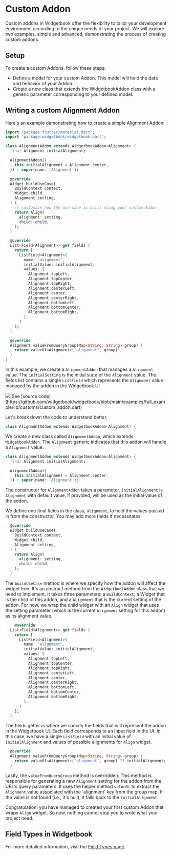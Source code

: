 # Custom Addon

Custom addons in Widgetbook offer the flexibility to tailor your development environment
according to the unique needs of your project. We will explore two examples, simple and
advanced, demonstrating the process of creating custom addons.

## Setup

To create a custom Addons, follow these steps:

- Define a model for your custom Addon. This model will hold the data and behavior of your
  Addon.
- Create a new class that extends the WidgetbookAddon class with a generic parameter
  corresponding to your defined model.

## Writing a custom Alignment Addon

Here's an example demonstrating how to create a simple Alignment Addon:

```dart
import 'package:flutter/material.dart';
import 'package:widgetbook/widgetbook.dart';

class AlignmentAddon extends WidgetbookAddon<Alignment> {
  final Alignment initialAlignment;

  AlignmentAddon({
    this.initialAlignment = Alignment.center,
  }) : super(name: 'Alignment');

  @override
  Widget buildUseCase(
    BuildContext context,
    Widget child,
    Alignment setting,
  ) {
    // customize how the use case is built using your custom Addon
    return Align(
      alignment: setting,
      child: child,
    );
  }

  @override
  List<Field<Alignment>> get fields {
    return [
      ListField<Alignment>(
        name: 'alignment',
        initialValue: initialAlignment,
        values: [
          Alignment.topLeft,
          Alignment.topCenter,
          Alignment.topRight,
          Alignment.centerLeft,
          Alignment.center,
          Alignment.centerRight,
          Alignment.bottomLeft,
          Alignment.bottomCenter,
          Alignment.bottomRight,
        ],
      )
    ];
  }

  @override
  Alignment valueFromQueryGroup(Map<String, String> group) {
    return valueOf<Alignment>('alignment', group)!;
  }
}
```

In this example, we create a `AlignmentAddon` that manages a `Alignment` value. The
`initialSetting` is the initial state of the `Alignment` value. The fields list contains a
single `ListField` which represents the `Alignment` value managed by the addon in the
Widgetbook UI

<Image src="/assets/addons/custom-addon.png" zoom />

<Info>
  See [source
  code](https://github.com/widgetbook/widgetbook/blob/main/examples/full_example/lib/customs/custom_addon.dart)
</Info>

Let's break down the code to understand better.

```dart
class AlignmentAddon extends WidgetbookAddon<Alignment> {
```

We create a new class called `AlignmentAddon`, which extends `WidgetbookAddon`. The
`Alignment` generic indicates that this addon will handle a `Alignment` value.

```dart
class AlignmentAddon extends WidgetbookAddon<Alignment> {
  final Alignment initialAlignment;

  AlignmentAddon({
    this.initialAlignment = Alignment.center,
  }) : super(name: 'Alignment');
```

The constructor for `AlignmentAddon` takes a parameter. `initialAlignment` is `Alignment`
with default value, if provided, will be used as the initial value of the addon.

We define one final fields in the class, `alignment`, to hold the values passed in from
the constructor. You may add more fields if necessitates.

```dart
  @override
  Widget buildUseCase(
    BuildContext context,
    Widget child,
    Alignment setting,
  ) {
    return Align(
      alignment: setting,
      child: child,
    );
  }
```

The `buildUseCase` method is where we specify how the addon will affect the widget tree.
It's an abstract method from the `WidgetbookAddon` class that we need to implement. It
takes three parameters: a `BuildContext`, a Widget that is the child of this addon, and a
`Alignment` that is the current setting of the addon. For now, we wrap the child widget
with an `Align` widget that uses the setting parameter (which is the current `Alignment`
setting for this addon) as its alignment value.

```dart
    @override
  List<Field<Alignment>> get fields {
    return [
      ListField<Alignment>(
        name: 'alignment',
        initialValue: initialAlignment,
        values: [
          Alignment.topLeft,
          Alignment.topCenter,
          Alignment.topRight,
          Alignment.centerLeft,
          Alignment.center,
          Alignment.centerRight,
          Alignment.bottomLeft,
          Alignment.bottomCenter,
          Alignment.bottomRight,
        ],
      )
    ];
  }

```

The fields getter is where we specify the fields that will represent the addon in the
Widgetbook UI. Each field corresponds to an input field in the UI. In this case, we have a
single `ListField` with an initial value of `initialAlignment` and values of possible
alignments for `Align` widget.

```dart
  @override
  Alignment valueFromQueryGroup(Map<String, String> group) {
    return valueOf<Alignment>('alignment', group) ?? initialAlignment;
  }
```

Lastly, the `valueFromQueryGroup` method is overridden. This method is responsible for
generating a new `Alignment` setting for the addon from the URL's query parameters. It
uses the helper method `valueOf` to extract the `Alignment` value associated with the
'alignment' key from the group map. If the value is not found (i.e., it's null), it falls
back to the `initialAlignment`.

Congratulation! you have managed to created your first custom Addon that wraps `Align`
widget. So now, nothing cannot stop you to write what your project need.

## Field Types in Widgetbook

For more detailed information, visit the [Field Types page](/field-types).
